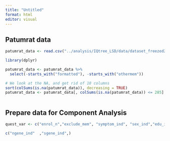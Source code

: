 ```yaml
---
title: "Untitled"
format: html
editor: visual
---
```


## Patumrat data

```r
patumrat_data <- read.csv("../analysis/IQtree_LSD/data/dataset_freezed28Jul25.csv")


```

```r
library(dplyr)

patumrat_data <- patumrat_data %>%
  select(-starts_with("formatted"), -starts_with("othermem"))

# We look at the NA, and get rid of 10 columns
sort(colSums(is.na(patumrat_data)), decreasing = TRUE)
patumrat_data <- patumrat_data[, colSums(is.na(patumrat_data)) <= 285]



```

## Prepare data for Component Analysis

```r
quest_var <- c("enrol_n","exclude_mem", "symptom_ind", "sex_ind","edu_ind","underhighschool","edu2","ttvac_ind","typevac_ind","lstvac_ind","underhighschool_ind","sharebedroomnum","sepbed","septoilet","mask_ind", "mask_mem","eversmoking","infection","infectionHouse","infection2","relatetoindex","goout2week","period_vac_group")

c("ngene_ind"  ,"sgene_ind",)
```

